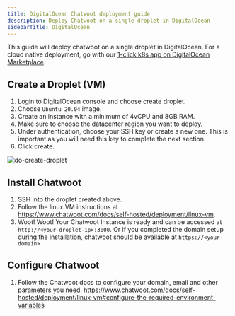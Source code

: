 ```yaml
---
title: DigitalOcean Chatwoot deployment guide
description: Deploy Chatwoot on a single droplet in DigitalOcean
sidebarTitle: DigitalOcean
---
```


This guide will deploy chatwoot on a single droplet in DigitalOcean. For a cloud native deployment, go with
our [1-click k8s app on DigitalOcean Marketplace](https://marketplace.digitalocean.com/apps/chatwoot).

## Create a Droplet (VM)

1. Login to DigitalOcean console and choose create droplet.
2. Choose `Ubuntu 20.04` image.
3. Create an instance with a minimum of 4vCPU and 8GB RAM.
4. Make sure to choose the datacenter region you want to deploy.
5. Under authentication, choose your SSH key or create a new one. This is important as you will need
   this key to complete the next section.
6. Click create.

![do-create-droplet](/self-hosted/images/do.png)

## Install Chatwoot

1. SSH into the droplet created above.
2. Follow the linux VM instructions at https://www.chatwoot.com/docs/self-hosted/deployment/linux-vm.
3. Woot! Woot! Your Chatwoot Instance is ready and can be accessed at `http://<your-droplet-ip>:3000`.  Or if you completed the domain setup during the installation, chatwoot should be available at `https://<your-domain>`

## Configure Chatwoot

1. Follow the Chatwoot docs to configure your domain, email and other parameters you need.
https://www.chatwoot.com/docs/self-hosted/deployment/linux-vm#configure-the-required-environment-variables 